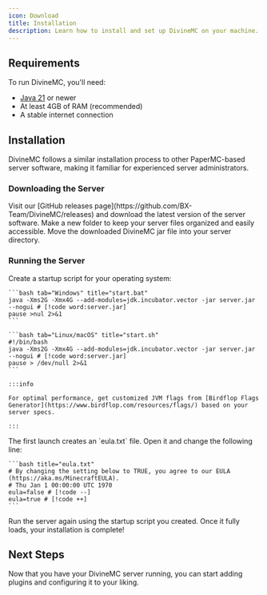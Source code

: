 ```yaml
---
icon: Download
title: Installation
description: Learn how to install and set up DivineMC on your machine.
---
```


## Requirements

To run DivineMC, you'll need:

- [Java 21](https://adoptium.net/en-GB/temurin/releases/?version=21) or newer
- At least 4GB of RAM (recommended)
- A stable internet connection

## Installation

DivineMC follows a similar installation process to other PaperMC-based server software, making it familiar for experienced server administrators.

### Downloading the Server

<Steps>
  <Step>
    Visit our [GitHub releases page](https://github.com/BX-Team/DivineMC/releases) and download the latest version of the server software.
  </Step>
  
  <Step>
    Make a new folder to keep your server files organized and easily accessible.
  </Step>

  <Step>
    Move the downloaded DivineMC jar file into your server directory.
  </Step>
</Steps>

### Running the Server

<Steps>
  <Step>
    Create a startup script for your operating system:

    ```bash tab="Windows" title="start.bat"
    java -Xms2G -Xmx4G --add-modules=jdk.incubator.vector -jar server.jar --nogui # [!code word:server.jar]
    pause >nul 2>&1
    ```

    ```bash tab="Linux/macOS" title="start.sh"
    #!/bin/bash
    java -Xms2G -Xmx4G --add-modules=jdk.incubator.vector -jar server.jar --nogui # [!code word:server.jar]
    pause > /dev/null 2>&1
    ```
    
    :::info
    
    For optimal performance, get customized JVM flags from [Birdflop Flags Generator](https://www.birdflop.com/resources/flags/) based on your server specs.
    
    :::
  </Step>

  <Step>
    The first launch creates an `eula.txt` file. Open it and change the following line:

    ```bash title="eula.txt"
    # By changing the setting below to TRUE, you agree to our EULA (https://aka.ms/MinecraftEULA).
    # Thu Jan 1 00:00:00 UTC 1970
    eula=false # [!code --]
    eula=true # [!code ++]
    ```
  </Step>

  <Step>
    Run the server again using the startup script you created. Once it fully loads, your installation is complete!
  </Step>
</Steps>

## Next Steps

Now that you have your DivineMC server running, you can start adding plugins and configuring it to your liking.
